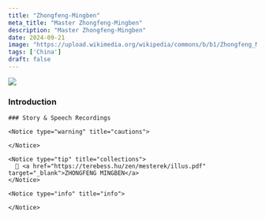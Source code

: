 ```yaml
---
title: "Zhongfeng-Mingben"
meta_title: "Master Zhongfeng-Mingben"
description: "Master Zhongfeng-Mingben"
date: 2024-09-21
image: "https://upload.wikimedia.org/wikipedia/commons/b/b1/Zhongfeng_Mingben.jpg"
tags: ['China']
draft: false
---
```


<div className="grid xl:grid-cols-7 lg:grid-cols-7 md:grid-cols-2 sm:grid-cols-2 xs:grid-cols-1 gap-8">

<div className="lg:col-span-2 md:col-span-1">

  <img decoding="async" src="https://upload.wikimedia.org/wikipedia/commons/b/b1/Zhongfeng_Mingben.jpg" />

  ### Introduction

  <Indent/>

</div>

<div className="lg:col-span-3 md:col-span-1">

    ### Story & Speech Recordings

  <Youtube client:load id="plJmknVMv3c" title="TRUNG PHONG PHÁP NGỮ" />

  <Indent/>
</div>

<div className="lg:col-span-2">

    <Notice type="warning" title="cautions">

    </Notice>

    <Notice type="tip" title="collections">
      📖 <a href="https://terebess.hu/zen/mesterek/illus.pdf" target="_blank">ZHONGFENG MINGBEN</a>
    </Notice>

    <Notice type="info" title="info">

    </Notice>

</div>

</div>
